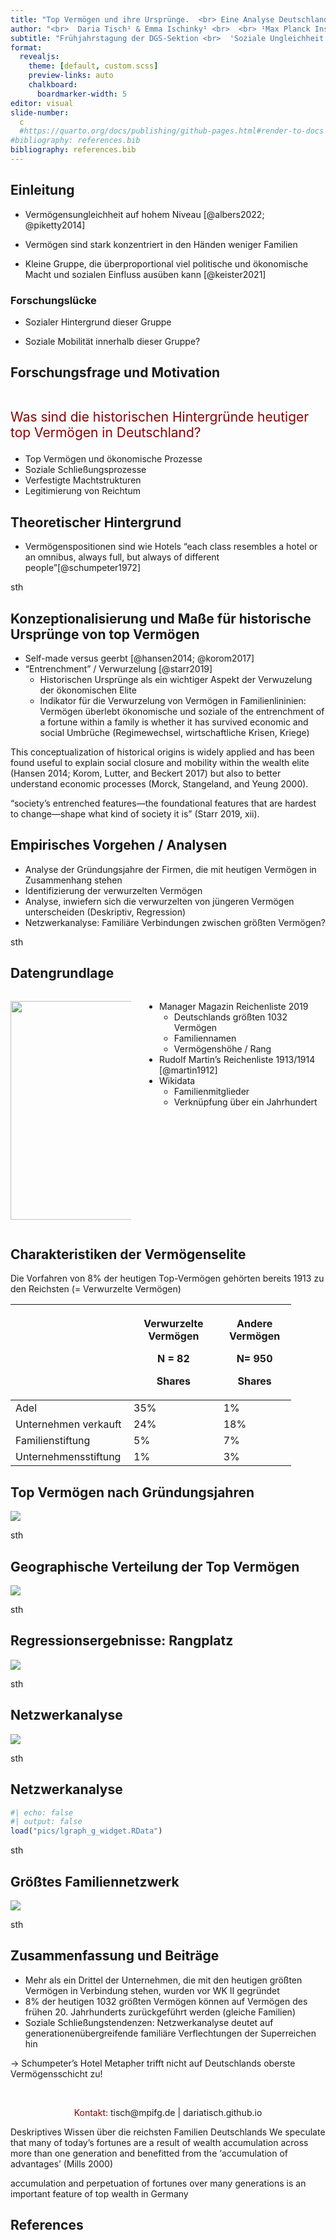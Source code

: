 ```yaml
---
title: "Top Vermögen und ihre Ursprünge.  <br> Eine Analyse Deutschlands größter privater Vermögen"
author: "<br>  Daria Tisch¹ & Emma Ischinky¹ <br>  <br> ¹Max Planck Institute for the Study of Societies"
subtitle: "Frühjahrstagung der DGS-Sektion <br>  'Soziale Ungleichheit und Sozialstrukturanalyse'  <br>  <br>  23. März 2023"  
format: 
  revealjs:
    theme: [default, custom.scss]
    preview-links: auto
    chalkboard: 
      boardmarker-width: 5
editor: visual
slide-number:
  c
  #https://quarto.org/docs/publishing/github-pages.html#render-to-docs
#bibliography: references.bib
bibliography: references.bib
---
```


## Einleitung

-   Vermögensungleichheit auf hohem Niveau [@albers2022; @piketty2014]

-   Vermögen sind stark konzentriert in den Händen weniger Familien

-   Kleine Gruppe, die überproportional viel politische und ökonomische Macht und sozialen Einfluss ausüben kann [@keister2021]

### Forschungslücke

-   Sozialer Hintergrund dieser Gruppe

-   Soziale Mobilität innerhalb dieser Gruppe?

## Forschungsfrage und Motivation

::: {style="font-size: 1.5em"}
<br> [Was sind die historischen Hintergründe heutiger top Vermögen in Deutschland?]{style="color:darkred"} <br>
:::

-   Top Vermögen und ökonomische Prozesse
-   Soziale Schließungsprozesse
-   Verfestigte Machtstrukturen
-   Legitimierung von Reichtum

## Theoretischer Hintergrund

-   Vermögenspositionen sind wie Hotels "each class resembles a hotel or an omnibus, always full, but always of different people"[@schumpeter1972]

::: notes
sth
:::

## Konzeptionalisierung und Maße für historische Ursprünge von top Vermögen

-   Self-made versus geerbt [@hansen2014; @korom2017]
-   "Entrenchment" / Verwurzelung [@starr2019]
    -   Historischen Ursprünge als ein wichtiger Aspekt der Verwuzelung der ökonomischen Elite
    -   Indikator für die Verwurzelung von Vermögen in Familienlininien: Vermögen überlebt ökonomische und soziale of the entrenchment of a fortune within a family is whether it has survived economic and social Umbrüche (Regimewechsel, wirtschaftliche Krisen, Kriege)

::: notes
This conceptualization of historical origins is widely applied and has been found useful to explain social closure and mobility within the wealth elite (Hansen 2014; Korom, Lutter, and Beckert 2017) but also to better understand economic processes (Morck, Stangeland, and Yeung 2000).

"society's entrenched features---the foundational features that are hardest to change---shape what kind of society it is" (Starr 2019, xii).
:::

## Empirisches Vorgehen / Analysen

-   Analyse der Gründungsjahre der Firmen, die mit heutigen Vermögen in Zusammenhang stehen
-   Identifizierung der verwurzelten Vermögen
-   Analyse, inwiefern sich die verwurzelten von jüngeren Vermögen unterscheiden (Deskriptiv, Regression)
-   Netzwerkanalyse: Familiäre Verbindungen zwischen größten Vermögen?

::: notes
sth
:::

## Datengrundlage

::: columns
::: {.column width="40%"}
![](pics/reichenheft_front.png){.absolute top="100" left="0" width="350"}
:::

::: {.column width="60%"}
-   Manager Magazin Reichenliste 2019
    -   Deutschlands größten 1032 Vermögen
    -   Familiennamen
    -   Vermögenshöhe / Rang
-   Rudolf Martin's Reichenliste 1913/1914 [@martin1912]
-   Wikidata
    -   Familienmitglieder
    -   Verknüpfung über ein Jahrhundert
:::
:::

::: notes
:::

## Charakteristiken der Vermögenselite

Die Vorfahren von 8% der heutigen Top-Vermögen gehörten bereits 1913 zu den Reichsten (= Verwurzelte Vermögen)

+----------------------+----------------------+-----------------+
|                      | Verwurzelte Vermögen | Andere Vermögen |
|                      |                      |                 |
|                      | N = 82               | N= 950          |
|                      |                      |                 |
|                      | Shares               | Shares          |
+======================+======================+=================+
| Adel                 | 35%                  | 1%              |
+----------------------+----------------------+-----------------+
| Unternehmen verkauft | 24%                  | 18%             |
+----------------------+----------------------+-----------------+
| Familienstiftung     | 5%                   | 7%              |
+----------------------+----------------------+-----------------+
| Unternehmensstiftung | 1%                   | 3%              |
+----------------------+----------------------+-----------------+

## Top Vermögen nach Gründungsjahren

![](pics/figure_01.jpeg){fig-align="center"}

::: notes
sth
:::

## Geographische Verteilung der Top Vermögen

![](pics/figure_02.jpeg){fig-align="center"}

::: notes
sth
:::

## Regressionsergebnisse: Rangplatz

![](pics/figure_03.jpeg){fig-align="center"}

::: notes
sth
:::

## Netzwerkanalyse

![](pics/figure_04.jpeg){fig-align="center"}

::: notes
sth
:::

## Netzwerkanalyse

```r
#| echo: false
#| output: false
load("pics/lgraph_g_widget.RData")

```

::: notes
sth
:::

## Größtes Familiennetzwerk

![](pics/figure_05.jpeg){fig-align="center"}

::: notes
sth
:::

## Zusammenfassung und Beiträge

-   Mehr als ein Drittel der Unternehmen, die mit den heutigen größten Vermögen in Verbindung stehen, wurden vor WK II gegründet
-   8% der heutigen 1032 größten Vermögen können auf Vermögen des frühen 20. Jahrhunderts zurückgeführt werden (gleiche Familien)
-   Soziale Schließungstendenzen: Netzwerkanalyse deutet auf generationenübergreifende familiäre Verflechtungen der Superreichen hin

→ Schumpeter's Hotel Metapher trifft nicht auf Deutschlands oberste Vermögensschicht zu!

<br>

::: {style="text-align: center"}
[Kontakt:]{style="color:darkred;text-align:center"} [tisch\@mpifg.de]{style="text-align:center"} \| [dariatisch.github.io]{style="text-align:center"}
:::

::: notes
Deskriptives Wissen über die reichsten Familien Deutschlands We speculate that many of today's fortunes are a result of wealth accumulation across more than one generation and benefitted from the 'accumulation of advantages' (Mills 2000)

accumulation and perpetuation of fortunes over many generations is an important feature of top wealth in Germany
:::

## References

::: {#refs}
:::
